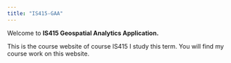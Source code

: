 ```yaml
---
title: "IS415-GAA"
---
```


Welcome to **IS415 Geospatial Analytics Application.**

This is the course website of course IS415 I study this term. You will find my course work on this website.
